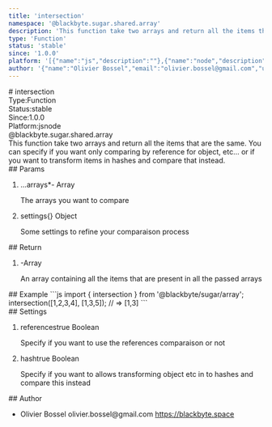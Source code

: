 ```yaml
---
title: 'intersection'
namespace: '@blackbyte.sugar.shared.array'
description: 'This function take two arrays and return all the items that are the same. You can specify if you want only comparing by reference for object, etc... or if you want to transform items in hashes and compare that instead.'
type: 'Function'
status: 'stable'
since: '1.0.0'
platform: '[{"name":"js","description":""},{"name":"node","description":""}]'
author: '{"name":"Olivier Bossel","email":"olivier.bossel@gmail.com","url":"https://blackbyte.space"}'
---
```

<div class="docmap -mdx">
# intersection
<div class="docmap_metas">
<div class="docmap_type"><span class="docmap_type-label">Type:</span><span class="docmap_type-value">Function</span></div>
<div class="docmap_status"><span class="docmap_status-label">Status:</span><span class="docmap_status-value -stable">stable</span></div>
<div class="docmap_since"><span class="docmap_since-label">Since:</span><span class="docmap_since-value">1.0.0</span></div>
<div class="docmap_platform"><span class="docmap_platform-label">Platform:</span><span class="docmap_platform-value -js">js</span><span class="docmap_platform-value -node">node</span></div>
</div>
<div class="docmap_namespace">@blackbyte.sugar.shared.array</div>
<div class="docmap_description typo-lead typo-format">
This function take two arrays and return all the items that are the same.
You can specify if you want only comparing by reference for object, etc... or if
you want to transform items in hashes and compare that instead.
</div>
<div class="docmap_params">
## Params
<ol class="docmap_list">
<li class="docmap_item">
<span class="docmap_name">...arrays<span class="docmap_required">*</span></span><span class="docmap_default">-</span> <span class="docmap_type">Array</span>
<p class="docmap_description">The arrays you want to compare</p>
</li>
<li class="docmap_item">
<span class="docmap_name">settings</span><span class="docmap_default">&lcub;&rcub;</span> <span class="docmap_type">Object</span>
<p class="docmap_description">Some settings to refine your comparaison process</p>
</li>
</ol>
</div>
<div class="docmap_return">
## Return
<ol class="docmap_list">
<li class="docmap_item">
<span class="docmap_default">-</span><span class="docmap_type">Array</span>
<p class="docmap_description">An array containing all the items that are present in all the passed arrays</p>
</li>
</ol>
</div>
<div class="docmap_examples">
## Example
<s-code language="js" header>
```js
import { intersection } from '@blackbyte/sugar/array';
intersection([1,2,3,4], [1,3,5]); // => [1,3]
```
</s-code>
</div>
<div class="docmap_settings">
## Settings
<ol class="docmap_list">
<li class="docmap_item">
<span class="docmap_name">references</span><span class="docmap_default">true</span> <span class="docmap_type">Boolean</span>
<p class="docmap_description">Specify if you want to use the references comparaison or not</p>
</li>
<li class="docmap_item">
<span class="docmap_name">hash</span><span class="docmap_default">true</span> <span class="docmap_type">Boolean</span>
<p class="docmap_description">Specify if you want to allows transforming object etc in to hashes and compare this instead</p>
</li>
</ol>
</div>
<div class="docmap_author">
## Author
<ul class="docmap_list">
<li class="docmap_item">
<span class="docmap_name">Olivier Bossel</span>
<span class="docmap_email">olivier.bossel@gmail.com</span>
<a href="https://blackbyte.space" target="_blank" class="docmap_url">https://blackbyte.space</a>
</li>
</ul>
</div>
</div>